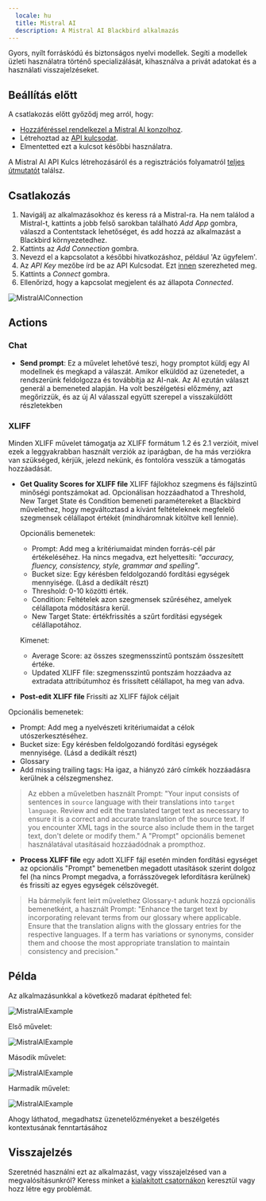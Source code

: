 ```yaml
---
  locale: hu
  title: Mistral AI
  description: A Mistral AI Blackbird alkalmazás
---
```


<LinkCard title="View on Github" target="_blank" href="https://github.com/bb-io/MistralAI" icon="github" />

Gyors, nyílt forráskódú és biztonságos nyelvi modellek. Segíti a modellek üzleti használatra történő specializálását, kihasználva a privát adatokat és a használati visszajelzéseket.

## Beállítás előtt

A csatlakozás előtt győződj meg arról, hogy:

- [Hozzáféréssel rendelkezel a Mistral AI konzolhoz](https://console.mistral.ai/).
- Létrehoztad az [API kulcsodat](https://console.mistral.ai/api-keys/).
- Elmentetted ezt a kulcsot későbbi használatra.

A Mistral AI API Kulcs létrehozásáról és a regisztrációs folyamatról [teljes útmutatót](https://docs.mindmac.app/how-to.../add-api-key/create-mistral-ai-api-key) találsz.

## Csatlakozás 

1. Navigálj az alkalmazásokhoz és keress rá a Mistral-ra. Ha nem találod a Mistral-t, kattints a jobb felső sarokban található _Add App_ gombra, válaszd a Contentstack lehetőséget, és add hozzá az alkalmazást a Blackbird környezetedhez.
2. Kattints az _Add Connection_ gombra.
3. Nevezd el a kapcsolatot a későbbi hivatkozáshoz, például 'Az ügyfelem'.
4. Az _API Key_ mezőbe írd be az API Kulcsodat. Ezt [innen](https://console.mistral.ai/api-keys/) szerezheted meg.
5. Kattints a _Connect_ gombra.
6. Ellenőrizd, hogy a kapcsolat megjelent és az állapota _Connected_.

![MistralAIConnection](https://raw.githubusercontent.com/bb-io/MistralAI/main/image/README/MistralAIConnection.png)

## Actions

### Chat

- **Send prompt**: Ez a művelet lehetővé teszi, hogy promptot küldj egy AI modellnek és megkapd a válaszát. Amikor elküldöd az üzenetedet, a rendszerünk feldolgozza és továbbítja az AI-nak. Az AI ezután választ generál a bemeneted alapján. Ha volt beszélgetési előzmény, azt megőrizzük, és az új AI válasszal együtt szerepel a visszaküldött részletekben

### XLIFF

Minden XLIFF művelet támogatja az XLIFF formátum 1.2 és 2.1 verzióit, mivel ezek a leggyakrabban használt verziók az iparágban, de ha más verziókra van szükséged, kérjük, jelezd nekünk, és fontolóra vesszük a támogatás hozzáadását.

- **Get Quality Scores for XLIFF file** XLIFF fájlokhoz szegmens és fájlszintű minőségi pontszámokat ad. Opcionálisan hozzáadhatod a Threshold, New Target State és Condition bemeneti paramétereket a Blackbird művelethez, hogy megváltoztasd a kívánt feltételeknek megfelelő szegmensek célállapot értékét (mindháromnak kitöltve kell lennie).

  Opcionális bemenetek:
    - Prompt: Add meg a kritériumaidat minden forrás-cél pár értékeléséhez. Ha nincs megadva, ezt helyettesíti: _"accuracy, fluency, consistency, style, grammar and spelling"_.
    - Bucket size: Egy kérésben feldolgozandó fordítási egységek mennyisége. (Lásd a dedikált részt)
    - Threshold: 0-10 közötti érték.
    - Condition: Feltételek azon szegmensek szűréséhez, amelyek célállapota módosításra kerül.
    - New Target State: értékfrissítés a szűrt fordítási egységek célállapotához.

  Kimenet:
    - Average Score: az összes szegmensszintű pontszám összesített értéke.
    - Updated XLIFF file: szegmensszintű pontszám hozzáadva az extradata attribútumhoz és frissített célállapot, ha meg van adva.

- **Post-edit XLIFF file** Frissíti az XLIFF fájlok céljait

Opcionális bemenetek:
- Prompt: Add meg a nyelvészeti kritériumaidat a célok utószerkesztéséhez.
- Bucket size: Egy kérésben feldolgozandó fordítási egységek mennyisége. (Lásd a dedikált részt)
- Glossary
- Add missing trailing tags: Ha igaz, a hiányzó záró címkék hozzáadásra kerülnek a célszegmenshez.

> Az ebben a műveletben használt Prompt: "Your input consists of sentences in `source` language with their translations into `target language`. Review and edit the translated target text as necessary to ensure it is a correct and accurate translation of the source text. If you encounter XML tags in the source also include them in the target text, don't delete or modify them." A "Prompt" opcionális bemenet használatával utasításaid hozzáadódnak a prompthoz.

- **Process XLIFF file** egy adott XLIFF fájl esetén minden fordítási egységet az opcionális "Prompt" bemenetben megadott utasítások szerint dolgoz fel (ha nincs Prompt megadva, a forrásszövegek lefordításra kerülnek) és frissíti az egyes egységek célszövegét.

> Ha bármelyik fent leírt művelethez Glossary-t adunk hozzá opcionális bemenetként, a használt Prompt: "Enhance the target text by incorporating relevant terms from our glossary where applicable. Ensure that the translation aligns with the glossary entries for the respective languages. If a term has variations or synonyms, consider them and choose the most appropriate translation to maintain consistency and precision."

## Példa

Az alkalmazásunkkal a következő madarat építheted fel:

![MistralAIExample](https://raw.githubusercontent.com/bb-io/MistralAI/main/image/README/MistralAIExample.png)

Első művelet:

![MistralAIExample](https://raw.githubusercontent.com/bb-io/MistralAI/main/image/README/MistralAIExample-1-action.png)

Második művelet:

![MistralAIExample](https://raw.githubusercontent.com/bb-io/MistralAI/main/image/README/MistralAIExample-2-action.png)

Harmadik művelet:

![MistralAIExample](https://raw.githubusercontent.com/bb-io/MistralAI/main/image/README/MistralAIExample-3-action.png)

Ahogy láthatod, megadhatsz üzenetelőzményeket a beszélgetés kontextusának fenntartásához

## Visszajelzés

Szeretnéd használni ezt az alkalmazást, vagy visszajelzésed van a megvalósításunkról? Keress minket a [kialakított csatornákon](https://www.blackbird.io/) keresztül vagy hozz létre egy problémát.